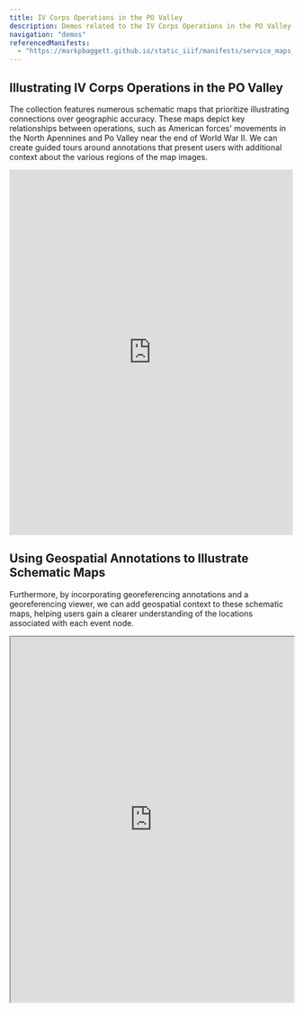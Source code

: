 ```yaml
---
title: IV Corps Operations in the PO Valley
description: Demos related to the IV Corps Operations in the PO Valley
navigation: "demos"
referencedManifests:
  - "https://markpbaggett.github.io/static_iiif/manifests/service_maps_demo/service_maps_0003.json"
---
```


## Illustrating IV Corps Operations in the PO Valley

The collection features numerous schematic maps that prioritize illustrating connections over geographic
accuracy. These maps depict key relationships between operations, such as American forces' movements in the North
Apennines and Po Valley near the end of World War II. We can create guided tours around annotations that present users
with additional context about the various regions of the map images.

<iframe
    src="https://www.exhibit.so/exhibits/vrnVf1zh0DR9jiZlQ0hh?embedded=true"
    width="100%"
    height="650"
    allowfullscreen
    allow="autoplay"
    style={{ border: "solid" }}
    frameborder="0">
</iframe>

## Using Geospatial Annotations to Illustrate Schematic Maps

Furthermore, by incorporating georeferencing annotations and a georeferencing viewer, we can add geospatial context to
these schematic maps, helping users gain a clearer understanding of the locations associated with each event node.

<iframe
  src="https://nakamura196.github.io/iiif_geo/?u=https://markpbaggett.github.io/static_iiif/manifests/tests/with_the_iv_corps.json"
  width="100%"
  height="650px"
  style={{ border: "solid" }}
  allow="fullscreen"
  title="Georeferencing a Schematic Map of American Operations in Italy"
/>